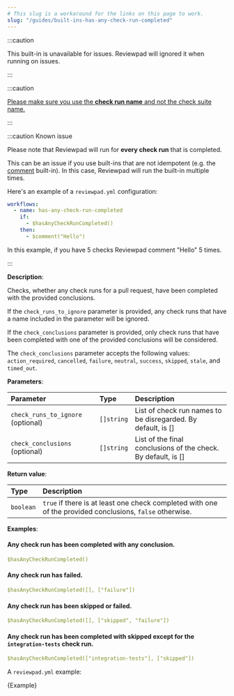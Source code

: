 ```yaml
---
# This slug is a workaround for the links on this page to work.
slug: "/guides/built-ins-has-any-check-run-completed"
---
```



:::caution

This built-in is unavailable for issues. Reviewpad will ignored it when running on issues.

:::

:::caution

[Please make sure you use the **check run name** and not the check suite name.](../../troubleshooting#use-check-run-name)

:::

:::caution Known issue

Please note that Reviewpad will run for **every check run** that is completed.

This can be an issue if you use built-ins that are not idempotent (e.g. the [comment](./built-ins#comment) built-in).
In this case, Reviewpad will run the built-in multiple times.

Here's an example of a `reviewpad.yml` configuration:

```yml
workflows:
  - name: has-any-check-run-completed
    if:
      - $hasAnyCheckRunCompleted()
    then:
      - $comment("Hello")
```

In this example, if you have 5 checks Reviewpad comment "Hello" 5 times.

:::

**Description**:

Checks, whether any check runs for a pull request, have been completed with the provided conclusions.

If the `check_runs_to_ignore` parameter is provided, any check runs that have a name included in the parameter will be ignored.

If the `check_conclusions` parameter is provided, only check runs that have been completed with one of the provided conclusions will be considered.

The `check_conclusions` parameter accepts the following values: `action_required`, `cancelled`, `failure`, `neutral`, `success`, `skipped`, `stale`, and `timed_out`.

**Parameters**:

| Parameter                         | Type       | Description                                                   |
| :---------------------------------| :--------- | :-------------------------------------------------------------|
| `check_runs_to_ignore` (optional) | `[]string` | List of check run names to be disregarded. By default, is []  |
| `check_conclusions` (optional)    | `[]string` | List of the final conclusions of the check. By default, is [] |

**Return value**:

| Type       | Description                                                                                              |
| :--------- | :--------------------------------------------------------------------------------------------------------|
| `boolean`  | `true` if there is at least one check completed with one of the provided conclusions, `false` otherwise. |

**Examples**:

#### Any check run has been completed with any conclusion.
```yml
$hasAnyCheckRunCompleted()
```

#### Any check run has failed.
```yml
$hasAnyCheckRunCompleted([], ["failure"])
```

#### Any check run has been skipped or failed.
```yml
$hasAnyCheckRunCompleted([], ["skipped", "failure"])
```

#### Any check run has been completed with skipped except for the `integration-tests` check run.
```yml
$hasAnyCheckRunCompleted(["integration-tests"], ["skipped"])
```

A `reviewpad.yml` example:

<CodeBlock language="yml" title="reviewpad.yml">{Example}</CodeBlock>
